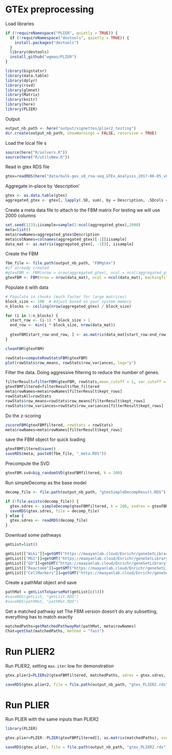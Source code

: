 

# GTEx preprocessing

Load libraries
```r
if (!requireNamespace("PLIER", quietly = TRUE)) {
  if (!requireNamespace("devtools", quietly = TRUE)) {
    install.packages("devtools")
  }
  library(devtools)
  install_github("wgmao/PLIER")
}

library(bigstatsr)
library(data.table)
library(dplyr)
library(rsvd)
library(glmnet)
library(Matrix)
library(knitr)
library(here)
library(PLIER)
```
Output 

```r
output_nb_path <- here("output/vignettes/plier2_testing")
dir.create(output_nb_path, showWarnings = FALSE, recursive = TRUE)
```

Load the local file s
```r
source(here("R/solvers.R"))
source(here("R/utilsNew.R"))
```

Read in gtex RDS file 
```r
gtex=readRDS(here("data/bulk-gex_v8_rna-seq_GTEx_Analysis_2017-06-05_v8_RNASeQCv1.1.9_gene_tpm.rds"))
```

Aggregate in-place by 'description'
```r
gtex <- as.data.table(gtex)
aggregated_gtex <- gtex[, lapply(.SD, sum), by = Description, .SDcols = is.numeric]
```

Create a meta data file to attach to the FBM matrix
For testing we will use 2000 columns
```r
set.seed(123);iisample=sample(2:ncol(aggregated_gtex),2000)
meta=list()
meta$rowNames=aggregated_gtex$Description
meta$colNames=colnames(aggregated_gtex)[-1][iisample]
data_mat <- as.matrix(aggregated_gtex[, -1])[, iisample] 
```

Create the FBM
```r
fbm_file <- file.path(output_nb_path, "FBMgtex")
#if already created
#gtexFBM <- FBM(nrow = nrow(aggregated_gtex), ncol = ncol(aggregated_gtex) - 1, backingfile = fbm_file)
gtexFBM <- FBM(nrow = nrow(data_mat), ncol = ncol(data_mat), backingfile = fbm_file, create_bk = T)
```

Populate it with data
```r
# Populate in chunks (much faster for large matrices)
block_size <- 100  # Adjust based on your system memory
n_blocks <- ceiling(nrow(aggregated_gtex) / block_size)

for (i in 1:n_blocks) {
  start_row <- (i-1) * block_size + 1
  end_row <- min(i * block_size, nrow(data_mat))
  
  gtexFBM[start_row:end_row, ] <- as.matrix(data_mat[start_row:end_row, ])
}
```

```r
cleanFBM(gtexFBM)
```

```r
rowStats=computeRowStatsFBM(gtexFBM)
plot(rowStats$row_means, rowStats$row_variances, log="y")
```
Filter the data. Doing aggressive filtering to reduce the number of genes.
```r
filterResult=filterFBM(gtexFBM, rowStats,mean_cutoff = 1, var_cutoff = 0.1, backingfile =paste0(fbm_file, "_filtered")) 
gtexFBMfiltered=filterResult$fbm_filtered
meta$rowNames=meta$rowNames[filterResult$kept_rows]
rowStatsAll=rowStats
rowStats$row_means=rowStats$row_means[filterResult$kept_rows]
rowStats$row_variances=rowStats$row_variances[filterResult$kept_rows]
```

Do the z-scoring
```r
zscoreFBM(gtexFBMfiltered, rowStats = rowStats)
meta$rowNames=meta$rowNames[filterResult$kept_rows]
```

save the FBM object for quick loading
```r
gtexFBMfiltered$save()
saveRDS(meta, paste0(fbm_file, "_meta.RDS"))
```

Precompute the SVD
```r
gtexFBM.svd=big_randomSVD(gtexFBMfiltered, k = 200)
```

Run simpleDecomp as the base model 
```r
decomp_file <- file.path(output_nb_path, "gtexSimpleDecompResult.RDS")

if (!file.exists(decomp_file)) {
  gtex.sdres <- simpleDecomp(gtexFBMfiltered, k = 200, svdres = gtexFBM.svd)
  saveRDS(gtex.sdres, file = decomp_file)
} else {
  gtex.sdres <- readRDS(decomp_file)
}
```

Download some pathways
```r
gmtList=list()

gmtList[["Wiki"]]=getGMT("https://maayanlab.cloud/Enrichr/geneSetLibrary?mode=text&libraryName=WikiPathway_2021_Human")
gmtList[["MGI"]]=getGMT("https://maayanlab.cloud/Enrichr/geneSetLibrary?mode=text&libraryName=MGI_Mammalian_Phenotype_Level_4_2021")
gmtList[["GO"]]=getGMT("https://maayanlab.cloud/Enrichr/geneSetLibrary?mode=text&libraryName=GO_Biological_Process_2023")
gmtList[["Reactome"]]=getGMT("https://maayanlab.cloud/Enrichr/geneSetLibrary?mode=text&libraryName=Reactome_2022")
gmtList[["CellMarkers"]]=getGMT("https://maayanlab.cloud/Enrichr/geneSetLibrary?mode=text&libraryName=CellMarker_2024")
```

Create a pathMat object and save
```r
pathMat = gmtListToSparseMat(gmtList[c(5)])
#saveRDS(gmtList, "gmtList.RDS")
#saveRDS(pathMat, "pathMat.RDS")
```

Get a matched pathway set
The FBM version doesn't do any subsetting, everything has to match exactly
```r
matchedPaths=getMatchedPathwayMat(pathMat, meta$rowNames)
Chat=getChat(matchedPaths, method = "fast")
```

# Run PLIER2

Run PLIER2, setting `max.iter` low for demonstration
```r
gtex.plier2=PLIERv2(gtexFBMfiltered, matchedPaths, sdres = gtex.sdres, Chat = Chat, doCrossval = T, multiplier = 3, max.U.updates = 3, max.iter = 20)
```

```r
saveRDS(gtex.plier2, file = file.path(output_nb_path, "gtex_PLIER2.rds"))
```

# Run PLIER

Run PLIER with the same inputs than PLIER2

```r
library(PLIER)
```

```r
gtex.plier=PLIER::PLIER(gtexFBMfiltered[], as.matrix(matchedPaths), svdres = gtexFBM.svd, Chat = as.matrix(Chat) , doCrossval = T, max.iter = 20)
```

```r
saveRDS(gtex.plier, file = file.path(output_nb_path, "gtex_PLIER2.rds"))
```
